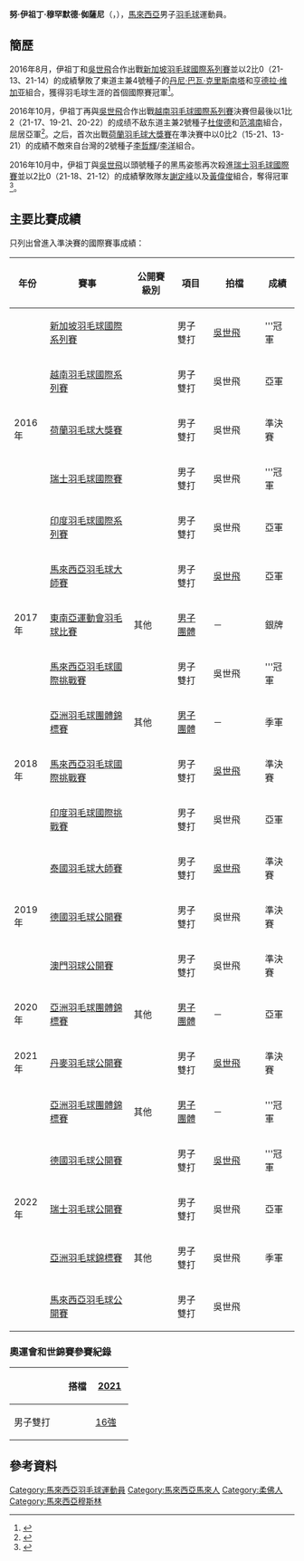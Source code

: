{{noteTA|G1=Badminton|G2=Melayu}}
{{Infobox 羽球選手
| playername              = 努·伊祖丁·穆罕默德·侞薩尼<br/>{{lang|ms|Nur Izzuddin Mohd Rumsani}}
| image                   = 
| size                    = 
| caption                 = 
| birth_name              = 
| date_of_birth           = {{birth_date_and_age|1997|11|11}}
| place_of_birth          = {{MAS}}[[柔佛|柔佛]]<ref name="Biography">{{cite web|url=https://bwf.tournamentsoftware.com/player-profile/19ff8da4-d9db-40b9-8fca-6a13d299401c/biography|title=Biography - Nur IZZUDDIN|work=BWF|accessdate=2022-03-03|archivedate=2021-10-08|archive-url=http://web.archive.org/web/20211008091349/https://bwf.tournamentsoftware.com/player-profile/19ff8da4-d9db-40b9-8fca-6a13d299401c/biography|dead-url=no}}</ref>
| height                  = {{height|m=1.75}}<ref name="Biography"/>
| weight                  = 
| event                   = 男子雙打
| country                 = {{MAS}}
| years_active            = 
| handedness              = 右手<ref name="Biography"/>
| coach                   = 
| highest_ranking         = 第16位（男雙-[[吳世飛|吳世飛]]）
| date_of_highest_ranking = 2022年3月29日<ref name="ranking">[https://bwfcontent.tournamentsoftware.com/ranking/player.aspx?id=29500&player=1684955 BWF World Ranking - Ranking of Nur IZZUDDIN (94814)] {{Wayback|url=http://bwfcontent.tournamentsoftware.com/ranking/player.aspx?id=12320&player=1684955 |date=20181001223630 }}{{en}}</ref>
| current_ranking         = 第16位（男雙-[[吳世飛|吳世飛]]）
| date_of_current_ranking = 2022年3月29日<ref>[https://bwfcontent.tournamentsoftware.com/ranking/category.aspx?id=29500&category=474 BWF World Ranking - BWF世界排名榜 (29/3/2022) - Men's Doubles] {{Wayback|url=https://bwfcontent.tournamentsoftware.com/ranking/category.aspx?id=29500&category=474 |date=20220331012041 }}{{en}}</ref>
| played                  = 0勝–2負（男單）<br>92勝–66負（男雙）
| titles                  = 
| bwf_profile             = 19FF8DA4-D9DB-40B9-8FCA-6A13D299401C
| bwf_id                  = 94814
| updated                 = 2022年3月29日
}}
{{MedalTableTop|width=286px}}
{{MedalSport | 男子[[羽毛球|羽毛球]]}}
{{MedalCountry | {{MAS}}}}
{{MedalCompetition | [[亚洲羽球锦标赛|亞洲錦標賽]]}}
{{MedalBronze| [[2022年亞洲羽毛球錦標賽|2022年 馬尼拉]] | 男子雙打 }}
{{MedalCompetition | [[亞洲羽毛球團體錦標賽|亞洲團體錦標賽]]}}
{{MedalBronze| [[2018年亞洲羽毛球團體錦標賽|2018年 亞羅士打]] | [[2018年亞洲羽毛球團體錦標賽男子團體比賽|男子團體]] }}
{{MedalSilver| [[2020年亞洲羽毛球團體錦標賽|2020年 馬尼拉]] | [[2020年亞洲羽毛球團體錦標賽男子團體比賽|男子團體]] }}
{{MedalGold  | [[2022年亞洲羽毛球團體錦標賽|2022年 莎阿南]] | [[2022年亞洲羽毛球團體錦標賽男子團體比賽|男子团体]] }}
{{MedalCompetition | [[東南亞運動會羽球比賽|東南亞運動會]] }}
{{MedalSilver| [[2017年東南亞運動會|2017年 吉隆坡]] | [[2017年東南亞運動會羽毛球比賽|男子團體]] }}
{{MedalCompetition | [[马来西亚全国羽毛球锦标赛|马来西亚全国锦标赛]] }}
{{MedalBronze| [[2017年马来西亚全国羽毛球锦标赛|2017年 烏魯近打]] | 男子雙打 }}
{{MedalBottom}}
'''努·伊祖丁·穆罕默德·侞薩尼'''（{{lang|ms|Nur Izzuddin Mohd Rumsani}}，{{bd|1997年|11月11日||}}），[[馬來西亞|馬來西亞]]男子[[羽毛球|羽毛球]]運動員。

== 簡歷 ==
2016年8月，伊祖丁和[[吳世飛|吳世飛]]合作出戰[[2016年新加坡羽毛球國際系列賽|新加坡羽毛球國際系列賽]]並以2比0（21-13、21-14）的成績擊敗了東道主兼4號種子的[[丹尼·巴瓦·克里斯南塔|丹尼·巴瓦·克里斯南塔]]和[[亨德拉·维加亚|亨德拉·维加亚]]組合，獲得羽毛球生涯的首個國際賽冠軍<ref>{{cite web|url=http://www.orientaldaily.com.my/sports/ty15010485940|title=新加坡國際系列賽　吳世飛諾伊祖奪男雙冠軍|work=東方網|date=2016-09-04|access-date=2016-11-18|archive-url=https://web.archive.org/web/20161118112442/http://www.orientaldaily.com.my/sports/ty15010485940|archive-date=2016-11-18|dead-url=yes}}</ref>。

2016年10月，伊祖丁再與[[吳世飛|吳世飛]]合作出戰[[2016年越南羽毛球國際系列賽|越南羽毛球國際系列賽]]決賽但最後以1比2（21-17、19-21、20-22）的成绩不敌东道主兼2號種子[[杜俊德|杜俊德]]和[[范鴻南|范鴻南]]組合，屈居亞軍<ref>{{cite web|url=http://www.sinchew.com.my/node/1573389/%E8%B6%8A%E5%8D%97%E7%BE%BD%E7%90%83%E7%B3%BB%E5%88%97%E8%B5%9B%C2%B74%E5%86%B3%E8%B5%9B%E7%9A%86%E5%A4%B1%E5%88%A9%C2%B7%E5%A4%A7%E9%A9%AC%E4%B8%80%E5%86%A0%E9%9A%BE%E6%B1%82|title=越南羽球系列赛·4决赛皆失利·大马一冠难求|work=星洲網|date=2016-10-03|access-date=2016-11-18|archive-date=2018-10-01|archive-url=https://web.archive.org/web/20181001201114/http://www.sinchew.com.my/node/1573389/%E8%B6%8A%E5%8D%97%E7%BE%BD%E7%90%83%E7%B3%BB%E5%88%97%E8%B5%9B%C2%B74%E5%86%B3%E8%B5%9B%E7%9A%86%E5%A4%B1%E5%88%A9%C2%B7%E5%A4%A7%E9%A9%AC%E4%B8%80%E5%86%A0%E9%9A%BE%E6%B1%82|dead-url=no}}</ref>。之后，首次出戰[[2016年荷蘭羽毛球大獎賽|荷蘭羽毛球大獎賽]]在準決賽中以0比2（15-21、13-21）的成績不敵來自台灣的2號種子[[李哲輝|李哲輝]]/[[李洋_(羽毛球運動員)|李洋]]組合。

2016年10月中，伊祖丁與[[吳世飛|吳世飛]]以頭號種子的黑馬姿態再次殺進[[2016年瑞士羽毛球國際賽|瑞士羽毛球國際賽]]並以2比0（21-18、21-12）的成績擊敗隊友[[謝定峰|謝定峰]]以及[[黃偉俊|黃偉俊]]組合，奪得冠軍<ref>{{cite web|url=http://www.enanyang.my/news/20161025/%E5%A5%B3%E5%8D%95%E5%A5%B3%E5%8F%8C%E5%B1%88%E5%B1%85%E4%BA%9A%E5%86%9Bbr-%E5%90%B4%E4%B8%96%E9%A3%9E%E8%AF%BA%E4%BC%8A%E7%A5%96%E4%B8%81%E7%94%B7%E5%8F%8C%E5%A4%BA%E5%86%A0/|title=女单女双屈居亚军 吴世飞诺伊祖丁男双夺冠|work=e南洋商報|date=2016-10-25|accessdate=2016-11-18|archive-date=2017-09-15|archive-url=https://web.archive.org/web/20170915114256/http://www.enanyang.my/news/20161025/%E5%A5%B3%E5%8D%95%E5%A5%B3%E5%8F%8C%E5%B1%88%E5%B1%85%E4%BA%9A%E5%86%9Bbr-%E5%90%B4%E4%B8%96%E9%A3%9E%E8%AF%BA%E4%BC%8A%E7%A5%96%E4%B8%81%E7%94%B7%E5%8F%8C%E5%A4%BA%E5%86%A0/|dead-url=no}}</ref>。

== 主要比賽成績 ==
只列出曾進入準決賽的國際賽事成績：
{| class=wikitable style="text-align:center; font-size:small;" 
!width="50"|年份
!width="180"|賽事
!width="80"|公開賽級別
!width="60"|項目
!width="100"|拍檔
!width="50"|成績
|-
!rowspan="5"|2016年
|[[2016年新加坡羽毛球國際系列賽|新加坡羽毛球國際系列賽]]
|{{BWFIS}}
|男子雙打
|[[吳世飛|吳世飛]]
|bgcolor="gold"|'''冠軍
|-
|[[2016年越南羽毛球國際系列賽|越南羽毛球國際系列賽]]
|{{BWFIS}}
|男子雙打
|吳世飛
|bgcolor="silver"|亞軍
|-
|[[2016年荷蘭羽毛球大獎賽|荷蘭羽毛球大獎賽]]
|{{BWFGP}}
|男子雙打
|吳世飛
|bgcolor="#b8860b"|準決賽
|-
|[[2016年瑞士羽毛球國際賽|瑞士羽毛球國際賽]]
|{{BWFIS}}
|男子雙打
|吳世飛
|bgcolor="gold"|'''冠軍
|-
|[[2016年印度羽毛球國際系列賽|印度羽毛球國際系列賽]]
|{{BWFIS}}
|男子雙打
|吳世飛
|bgcolor="silver"|亞軍
|-
!rowspan="3"|2017年
|[[2017年馬來西亞羽毛球大師賽|馬來西亞羽毛球大師賽]]
|{{BWFGPG}}
|男子雙打
|[[吳世飛|吳世飛]]
|bgcolor="silver"|亞軍
|-
|[[2017年東南亞運動會羽毛球比賽|東南亞運動會羽毛球比賽]]
|其他
|[[2017年東南亞運動會羽毛球男子團體比賽|男子團體]]
|－
|bgcolor="silver"|銀牌
|-
|[[2017年馬來西亞羽毛球國際挑戰賽|馬來西亞羽毛球國際挑戰賽]]
|{{BWFIC}}
|男子雙打
|吳世飛
|bgcolor="gold"|'''冠軍
|-
!rowspan="3"|2018年
|[[2018年亞洲羽毛球團體錦標賽|亞洲羽毛球團體錦標賽]]
|其他
|[[2018年亞洲羽毛球團體錦標賽男子團體比賽|男子團體]]
|－
|bgcolor="#b8860b"|季軍
|-
|[[2018年馬來西亞羽毛球國際挑戰賽|馬來西亞羽毛球國際挑戰賽]]
|{{BWFIC}}
|男子雙打
|[[吳世飛|吳世飛]]
|bgcolor="#b8860b"|準決賽
|-
|[[2018年印度羽毛球國際挑戰賽|印度羽毛球國際挑戰賽]]
|{{BWFIC}}
|男子雙打
|吳世飛
|bgcolor="silver"|亞軍
|-
!rowspan="3"|2019年
|[[2019年泰國羽毛球大師賽|泰國羽毛球大師賽]]
|{{BWF300}}
|男子雙打
|[[吳世飛|吳世飛]]
|bgcolor="#b8860b"|準決賽
|-
|[[2019年德國羽毛球公開賽|德國羽毛球公開賽]]
|{{BWF300}}
|男子雙打
|吳世飛
|bgcolor="#b8860b"|準決賽
|-
|[[2019年澳門羽毛球公開賽|澳門羽球公開賽]]
|{{BWF300}}
|男子雙打
|吳世飛
|bgcolor="#b8860b"|準決賽
|-
!rowspan="1"|2020年
|[[2020年亞洲羽毛球團體錦標賽|亞洲羽毛球團體錦標賽]]
|其他
|[[2020年亞洲羽毛球團體錦標賽男子團體比賽|男子團體]]
|－
|bgcolor="silver"|亞軍
|-
!rowspan="1"|2021年
|[[2021年丹麥羽毛球公開賽|丹麥羽毛球公開賽]]
|{{BWF1000}}
|男子雙打
|[[吳世飛|吳世飛]]
|bgcolor="#b8860b"|準決賽
|-
!rowspan="5"|2022年
|[[2022年亞洲羽毛球團體錦標賽|亞洲羽毛球團體錦標賽]]
|其他
|[[2022年亞洲羽毛球團體錦標賽男子團體比賽|男子團體]]
|－
|bgcolor="gold"|'''冠軍
|-
|[[2022年德國羽毛球公開賽|德國羽毛球公開賽]]
|{{BWF300}}
|男子雙打
|[[吳世飛|吳世飛]]
|bgcolor="gold"|'''冠軍
|-
|[[2022年瑞士羽毛球公開賽|瑞士羽毛球公開賽]]
|{{BWF300}}
|男子雙打
|吳世飛
|bgcolor="silver"|亞軍
|-
|[[2022年亞洲羽毛球錦標賽|亞洲羽毛球錦標賽]]
|其他
|男子雙打
|吳世飛
|bgcolor="#b8860b"|季軍
|-
|[[2022年馬來西亞羽毛球公開賽|馬來西亞羽毛球公開賽]]
|{{BWF750}}
|男子雙打
|吳世飛
|
|}
{{BWF賽事級別索引}}

===奧運會和世錦賽參賽紀錄===
{| class=wikitable style="text-align:center; font-size:small;" 
!
!搭檔
!width="50"|[[2021年世界羽毛球錦標賽|2021]]
|-
!width="80"|男子雙打
|align="left"|{{nowrap|[[吳世飛|吳世飛]]}}
|[[2021年世界羽毛球錦標賽男子雙打項目|16強]]
|}

==參考資料==
{{Portal box|马来西亚|羽毛球}}
{{reflist|2}}

{{亞洲羽毛球男子團體錦標賽冠軍}}

{{DEFAULTSORT:Nur IZZUDDIN}}
[[Category:馬來西亞羽毛球運動員|Category:馬來西亞羽毛球運動員]]
[[Category:馬來西亞馬來人|Category:馬來西亞馬來人]]
[[Category:柔佛人|Category:柔佛人]]
[[Category:馬來西亞穆斯林|Category:馬來西亞穆斯林]]